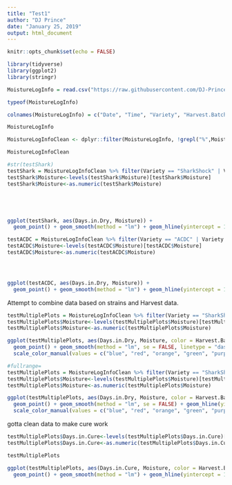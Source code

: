 ```yaml
---
title: "Test1"
author: "DJ Prince"
date: "January 25, 2019"
output: html_document
---
```


```r
knitr::opts_chunk$set(echo = FALSE)
```

```r
library(tidyverse)
library(ggplot2)
library(stringr)
```


```r
MoistureLogInfo = read.csv("https://raw.githubusercontent.com/DJ-Prince/DataScienceA_7b/master/Copy%20of%20Moisture%20Analysis%20Log%20(3).csv")
```


```r
typeof(MoistureLogInfo)
```


```r

colnames(MoistureLogInfo) = c("Date", "Time", "Variety", "Harvest.Batch.ID", "Badge", "Variance", "Days.in.Dry", "Days.in.Cure", "Starting.Weight", "Ending.Weight", "Moisture", "Testing.Temp", "Testing.Time", "Waste.Reported", "extra", "issues")
```

```r
MoistureLogInfo
```

```r
MoistureLogInfoClean <- dplyr::filter(MoistureLogInfo, !grepl("%",Moisture))


```

```r
MoistureLogInfoClean
```

```r
#str(testShark)
testShark = MoistureLogInfoClean %>% filter(Variety == "SharkShock" | Variety == "SHARKSHOCK" | Variety == "Shark Shock") 
testShark$Moisture<-levels(testShark$Moisture)[testShark$Moisture]
testShark$Moisture<-as.numeric(testShark$Moisture)





ggplot(testShark, aes(Days.in.Dry, Moisture)) +
  geom_point() + geom_smooth(method = "lm") + geom_hline(yintercept = 10)
``` 


```r
testACDC = MoistureLogInfoClean %>% filter(Variety == "ACDC" | Variety == "acdc") 
testACDC$Moisture<-levels(testACDC$Moisture)[testACDC$Moisture]
testACDC$Moisture<-as.numeric(testACDC$Moisture)




ggplot(testACDC, aes(Days.in.Dry, Moisture)) +
  geom_point() + geom_smooth(method = "lm") + geom_hline(yintercept = 10)
```

Attempt to combine data based on strains and Harvest data.

```r
testMultiplePlots = MoistureLogInfoClean %>% filter(Variety == "SharkShock" | Variety == "SHARKSHOCK" | Variety == "Shark Shock" | Variety == "ACDC") 
testMultiplePlots$Moisture<-levels(testMultiplePlots$Moisture)[testMultiplePlots$Moisture]
testMultiplePlots$Moisture<-as.numeric(testMultiplePlots$Moisture)

ggplot(testMultiplePlots, aes(Days.in.Dry, Moisture, color = Harvest.Batch.ID)) +
  geom_point() + geom_smooth(method = "lm", se = FALSE, linetype = "dashed") + geom_hline(yintercept = 10) +
  scale_color_manual(values = c("blue", "red", "orange", "green", "purple"))


```

```r
#fullrange=
testMultiplePlots = MoistureLogInfoClean %>% filter(Variety == "SharkShock" | Variety == "SHARKSHOCK" | Variety == "Shark Shock" | Variety == "ACDC") 
testMultiplePlots$Moisture<-levels(testMultiplePlots$Moisture)[testMultiplePlots$Moisture]
testMultiplePlots$Moisture<-as.numeric(testMultiplePlots$Moisture)

ggplot(testMultiplePlots, aes(Days.in.Dry, Moisture, color = Harvest.Batch.ID)) +
  geom_point() + geom_smooth(method = "lm", se = FALSE) + geom_hline(yintercept = 10) +
  scale_color_manual(values = c("blue", "red", "orange", "green", "purple"))


```




gotta clean data to make cure work

```r


testMultiplePlots$Days.in.Cure<-levels(testMultiplePlots$Days.in.Cure)[testMultiplePlots$Days.in.Cure]
testMultiplePlots$Days.in.Cure<-as.numeric(testMultiplePlots$Days.in.Cure)

testMultiplePlots

ggplot(testMultiplePlots, aes(Days.in.Cure, Moisture, color = Harvest.Batch.ID)) +
  geom_point() + geom_smooth(method = "lm") + geom_hline(yintercept = 10)
```


